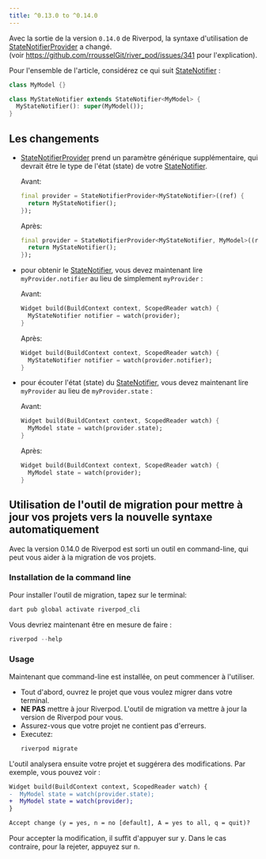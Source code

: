 ```yaml
---
title: ^0.13.0 to ^0.14.0
---
```


Avec la sortie de la version `0.14.0` de Riverpod, la syntaxe d'utilisation de [StateNotifierProvider] a changé.  
(voir https://github.com/rrousselGit/river_pod/issues/341 pour l'explication).

Pour l'ensemble de l'article, considérez ce qui suit [StateNotifier] :

```dart
class MyModel {}

class MyStateNotifier extends StateNotifier<MyModel> {
  MyStateNotifier(): super(MyModel());
}
```

## Les changements

- [StateNotifierProvider] prend un paramètre générique supplémentaire, qui devrait être
 le type de l'état (state) de votre [StateNotifier].

  Avant:

  ```dart
  final provider = StateNotifierProvider<MyStateNotifier>((ref) {
    return MyStateNotifier();
  });
  ```

  Après:

  ```dart
  final provider = StateNotifierProvider<MyStateNotifier, MyModel>((ref) {
    return MyStateNotifier();
  });
  ```

- pour obtenir le [StateNotifier], vous devez maintenant lire `myProvider.notifier` au lieu de simplement `myProvider` :

  Avant:    

  ```dart
  Widget build(BuildContext context, ScopedReader watch) {
    MyStateNotifier notifier = watch(provider);
  }
  ```

  Après:

  ```dart
  Widget build(BuildContext context, ScopedReader watch) {
    MyStateNotifier notifier = watch(provider.notifier);
  }
  ```

- pour écouter l'état (state) du [StateNotifier], vous devez maintenant lire `myProvider` au lieu de `myProvider.state` :

  Avant:

  ```dart
  Widget build(BuildContext context, ScopedReader watch) {
    MyModel state = watch(provider.state);
  }
  ```

  Après:

  ```dart
  Widget build(BuildContext context, ScopedReader watch) {
    MyModel state = watch(provider);
  }
  ```

## Utilisation de l'outil de migration pour mettre  à jour vos projets vers la nouvelle syntaxe automatiquement

Avec la version 0.14.0 de Riverpod est sorti un outil en command-line, qui peut vous aider à la migration de vos projets.

### Installation de la command line

Pour installer l'outil de migration, tapez sur le terminal: 

```sh
dart pub global activate riverpod_cli
```

Vous devriez maintenant être en mesure de faire :

```dart
riverpod --help
```

### Usage

Maintenant que command-line est installée, on peut commencer à l'utiliser.

- Tout d'abord, ouvrez le projet que vous voulez migrer dans votre terminal.
- **NE PAS** mettre à jour Riverpod.
  L'outil de migration va mettre à jour la version de Riverpod pour vous.
- Assurez-vous que votre projet ne contient pas d'erreurs.
- Executez:
  ```sh
  riverpod migrate
  ```
L'outil analysera ensuite votre projet et suggérera des modifications. Par exemple, vous pouvez voir :

```diff
Widget build(BuildContext context, ScopedReader watch) {
-  MyModel state = watch(provider.state);
+  MyModel state = watch(provider);
}

Accept change (y = yes, n = no [default], A = yes to all, q = quit)? 
```

Pour accepter la modification, il suffit d'appuyer sur <kbd>y</kbd>. Dans le cas contraire, pour la rejeter, appuyez sur <kbd>n</kbd>.

[statenotifierprovider]: https://pub.dev/documentation/riverpod/latest/riverpod/StateNotifierProvider-class.html
[statenotifier]: https://pub.dev/documentation/state_notifier/latest/state_notifier/StateNotifier-class.html
